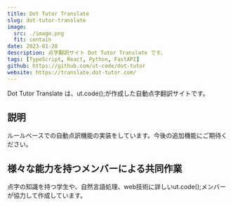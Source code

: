 ```yaml
---
title: Dot Tutor Translate
slug: dot-tutor-translate
image:
  src: ./image.png
  fit: contain
date: 2023-01-28
description: 点字翻訳サイト Dot Tutor Translate です。
tags: [TypeScript, React, Python, FastAPI]
github: https://github.com/ut-code/dot-tutor
website: https://translate.dot-tutor.com/
---
```


Dot Tutor Translate は、ut.code();が作成した自動点字翻訳サイトです。

## 説明

ルールベースでの自動点訳機能の実装をしています。今後の追加機能にご期待ください。

## 様々な能力を持つメンバーによる共同作業

点字の知識を持つ学生や、自然言語処理、web技術に詳しいut.code();メンバーが協力して作成しています。
